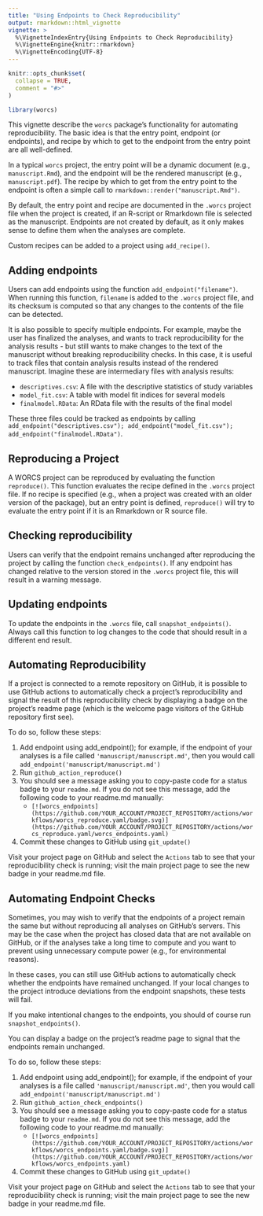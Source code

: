 ---
title: "Using Endpoints to Check Reproducibility"
output: rmarkdown::html_vignette
vignette: >
  %\VignetteIndexEntry{Using Endpoints to Check Reproducibility}
  %\VignetteEngine{knitr::rmarkdown}
  %\VignetteEncoding{UTF-8}
---

```{r, include = FALSE}
knitr::opts_chunk$set(
  collapse = TRUE,
  comment = "#>"
)
```

```{r setup}
library(worcs)
```

This vignette describe the `worcs` package's functionality for automating reproducibility.
The basic idea is that the entry point, endpoint (or endpoints), and recipe by which to get to the endpoint from the entry point are all well-defined.

In a typical `worcs` project, the entry point will be a dynamic document (e.g., `manuscript.Rmd`), and the endpoint will be the rendered manuscript (e.g., `manuscript.pdf`). The recipe by which to get from the entry point to the endpoint is often a simple call to `rmarkdown::render("manuscript.Rmd")`.

By default, the entry point and recipe are documented in the `.worcs` project file when the project is created, if an R-script or Rmarkdown file is selected as the manuscript.
Endpoints are not created by default, as it only makes sense to define them when the analyses are complete.

Custom recipes can be added to a project using `add_recipe()`.

## Adding endpoints

Users can add endpoints using the function `add_endpoint("filename")`. When running this function, `filename` is added to the `.worcs` project file, and its checksum is computed so that any changes to the contents of the file can be detected.

It is also possible to specify multiple endpoints. For example, maybe the user has finalized the analyses, and wants to track reproducibility for the analysis results - but still wants to make changes to the text of the manuscript without breaking reproducibility checks.
In this case, it is useful to track files that contain analysis results instead of the rendered manuscript. Imagine these are intermediary files with analysis results:

* `descriptives.csv`: A file with the descriptive statistics of study variables
* `model_fit.csv`: A table with model fit indices for several models
* `finalmodel.RData`: An RData file with the results of the final model

These three files could be tracked as endpoints by calling `add_endpoint("descriptives.csv"); add_endpoint("model_fit.csv"); add_endpoint("finalmodel.RData")`.

## Reproducing a Project

A WORCS project can be reproduced by evaluating the function `reproduce()`.
This function evaluates the recipe defined in the `.worcs` project file.
If no recipe is specified (e.g., when a project was created with an older version of the package), but an entry point is defined, `reproduce()` will try to evaluate the entry point if it is an Rmarkdown or R source file.

## Checking reproducibility

Users can verify that the endpoint remains unchanged after reproducing the project by calling the function `check_endpoints()`. If any endpoint has changed relative to the version stored in the `.worcs` project file, this will result in a warning message.

## Updating endpoints

To update the endpoints in the `.worcs` file, call `snapshot_endpoints()`. Always call this function to log changes to the code that should result in a different end result.

## Automating Reproducibility

If a project is connected to a remote repository on GitHub, it is possible to use GitHub actions to automatically check a project's reproducibility and signal the result of this reproducibility check by displaying a badge on the project's readme page (which is the welcome page visitors of the GitHub repository first see).

To do so, follow these steps:

1. Add endpoint using add_endpoint(); for example, if the endpoint of your analyses is a file called `'manuscript/manuscript.md'`, then you would call `add_endpoint('manuscript/manuscript.md')`
1. Run `github_action_reproduce()`
1. You should see a message asking you to copy-paste code for a status badge to your `readme.md`. If you do not see this message, add the following code to your readme.md manually:
    + `[![worcs_endpoints](https://github.com/YOUR_ACCOUNT/PROJECT_REPOSITORY/actions/workflows/worcs_reproduce.yaml/badge.svg)](https://github.com/YOUR_ACCOUNT/PROJECT_REPOSITORY/actions/worcs_reproduce.yaml/worcs_endpoints.yaml)`
1. Commit these changes to GitHub using `git_update()`

Visit your project page on GitHub and select the `Actions` tab to see that your reproducibility check is running; visit the main project page to see the new badge in your readme.md file.

## Automating Endpoint Checks

Sometimes, you may wish to verify that the endpoints of a project remain the same but without reproducing all analyses on GitHub's servers. This may be the case when the project has closed data that are not available on GitHub, or if the analyses take a long time to compute and you want to prevent using unnecessary compute power (e.g., for environmental reasons).

In these cases, you can still use GitHub actions to automatically check whether the endpoints have remained unchanged. If your local changes to the project introduce deviations from the endpoint snapshots, these tests will fail.

If you make intentional changes to the endpoints, you should of course run `snapshot_endpoints()`.

You can display a badge on the project's readme page to signal that the endpoints remain unchanged.

To do so, follow these steps:

1. Add endpoint using add_endpoint(); for example, if the endpoint of your analyses is a file called `'manuscript/manuscript.md'`, then you would call `add_endpoint('manuscript/manuscript.md')`
1. Run `github_action_check_endpoints()`
1. You should see a message asking you to copy-paste code for a status badge to your `readme.md`. If you do not see this message, add the following code to your readme.md manually:
    + `[![worcs_endpoints](https://github.com/YOUR_ACCOUNT/PROJECT_REPOSITORY/actions/workflows/worcs_endpoints.yaml/badge.svg)](https://github.com/YOUR_ACCOUNT/PROJECT_REPOSITORY/actions/workflows/worcs_endpoints.yaml)`
1. Commit these changes to GitHub using `git_update()`

Visit your project page on GitHub and select the `Actions` tab to see that your reproducibility check is running; visit the main project page to see the new badge in your readme.md file.
